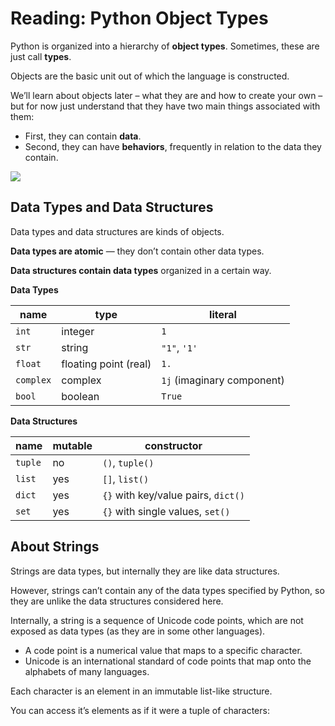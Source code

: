 # Reading: Python Object Types

Python is organized into a hierarchy of **object types**. Sometimes, these are just call **types**.

Objects are the basic unit out of which the language is constructed.

We'll learn about objects later -- what they are and how to create your own -- but for now just understand that they have two main things associated with them:

* First, they can contain **data**.
* Second, they can have **behaviors**, frequently in relation to the data they contain.

![](../../media/Python_3._The_standard_type_hierarchy.png)


## Data Types and Data Structures

Data types and data structures are kinds of objects.

**Data types are atomic** &mdash; they don't contain other data types.

**Data structures contain data types** organized in a certain way.

**Data Types**

| name | type | literal |
|------|------|---------|
| `int` | integer | `1` |
| `str` | string | `"1"`, `'1'` |
| `float` | floating point (real) | `1.` |
| `complex` | complex | `1j` (imaginary component) |
| `bool` | boolean | `True` |

**Data Structures**

| name | mutable | constructor |
|------|---------|-------------|
| `tuple` | no | `()`, `tuple()` |
| `list` | yes | `[]`, `list()` |
| `dict` | yes | `{}` with key/value pairs, `dict()`  |
| `set` | yes | `{}` with single values, `set()` |

## About Strings

Strings are data types, but internally they are like data structures.

However, strings can't contain any of the data types specified by Python, so they are unlike the data structures considered here.

Internally, a string is a sequence of Unicode code points, which are not exposed as data types (as they are in some other languages).

- A code point is a numerical value that maps to a specific character.
- Unicode is an international standard of code points that map onto the alphabets of many languages.

Each character is an element in an immutable list-like structure.

You can access it's elements as if it were a tuple of characters: